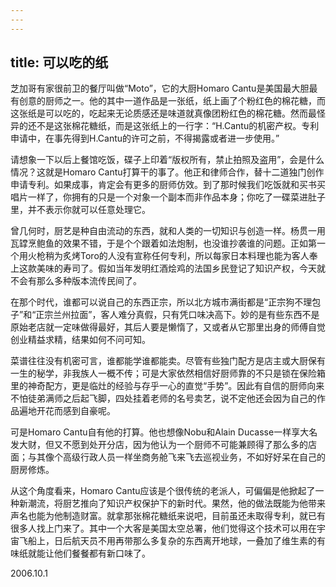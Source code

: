 ```yaml
---
---
---
```

title: 可以吃的纸
---




芝加哥有家很前卫的餐厅叫做“Moto”，它的大厨Homaro Cantu是美国最大胆最有创意的厨师之一。他的其中一道作品是一张纸，纸上画了个粉红色的棉花糖，而这张纸是可以吃的，吃起来无论质感还是味道就真像团粉红色的棉花糖。然而最怪异的还不是这张棉花糖纸，而是这张纸上的一行字：“H.Cantu的机密产权。专利申请中，在事先得到H.Cantu的许可之前，不得揭露或者进一步使用。”

请想象一下以后上餐馆吃饭，碟子上印着“版权所有，禁止拍照及盗用”，会是什么情况？这就是Homaro Cantu打算干的事了。他正和律师合作，替十二道独门创作申请专利。如果成事，肯定会有更多的厨师仿效。到了那时候我们吃饭就和买书买唱片一样了，你拥有的只是一个对象一个副本而非作品本身；你吃了一碟菜进肚子里，并不表示你就可以任意处理它。

曾几何时，厨艺是种自由流动的东西，就和人类的一切知识与创造一样。杨贯一用瓦罉烹鲍鱼的效果不错，于是个个跟着如法炮制，也没谁抄袭谁的问题。正如第一个用火枪稍为炙烤Toro的人没有宣称任何专利，所以每家日本料理也能为客人奉上这款美味的寿司了。假如当年发明红酒烩鸡的法国乡民登记了知识产权，今天就不会有那么多种版本流传民间了。

在那个时代，谁都可以说自己的东西正宗，所以北方城市满街都是“正宗狗不理包子”和“正宗兰州拉面”，客人难分真假，只有凭口味决高下。妙的是有些东西不是原始老店就一定味做得最好，其后人要是懒惰了，又或者从它那里出身的师傅自觉创业精益求精，结果如何不问可知。

菜谱往往没有机密可言，谁都能学谁都能卖。尽管有些独门配方是店主或大厨保有一生的秘学，非我族人一概不传；可是大家依然相信好厨师靠的不只是锁在保险箱里的神奇配方，更是临灶的经验与存乎一心的直觉“手势”。因此有自信的厨师向来不怕徒弟满师之后起飞脚，四处挂着老师的名号卖艺，说不定他还会因为自己的作品遍地开花而感到自豪呢。

可是Homaro Cantu自有他的打算。他也想像Nobu和Alain Ducasse一样享大名发大财，但又不愿到处开分店，因为他认为一个厨师不可能兼顾得了那么多的店面；与其像个高级行政人员一样坐商务舱飞来飞去巡视业务，不如好好呆在自己的厨房修炼。

从这个角度看来，Homaro Cantu应该是个很传统的老派人，可偏偏是他掀起了一种新潮流，将厨艺推向了知识产权保护下的新时代。果然，他的做法既能为他带来声名也能为他制造财富。就拿那张棉花糖纸来说吧，目前虽还未取得专利，就已有很多人找上门来了。其中一个大客是美国太空总署，他们觉得这个技术可以用在宇宙飞船上，日后航天员不用再带那么多复杂的东西离开地球，一叠加了维生素的有味纸就能让他们餐餐都有新口味了。





2006.10.1